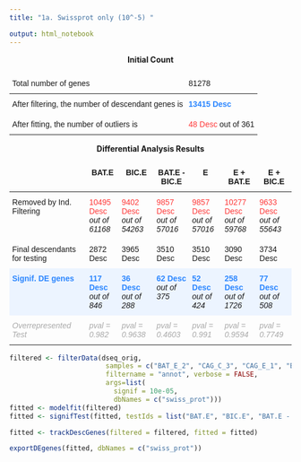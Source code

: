 ```yaml
---
title: "1a. Swissprot only (10^-5) "

output: html_notebook
---
```

<p style="text-align:center;"><b>Initial Count</b></p>

<style type="text/css">
.tg  {border:none;border-collapse:collapse;border-spacing:0;}
.tg td{border-style:solid;border-width:0px;font-family:Arial, sans-serif;font-size:14px;overflow:hidden;
  padding:7px 15px;word-break:normal;}
.tg th{border-style:solid;border-width:0px;font-family:Arial, sans-serif;font-size:14px;font-weight:normal;
  overflow:hidden;padding:7px 15px;word-break:normal;}
.tg .tg-73oq{border-color:#000000;text-align:left;vertical-align:top}
</style>
<table class="tg">
<thead>
  <tr>
    <th class="tg-73oq">Total number of genes</th>
    <th class="tg-73oq">81278</th>
  </tr>
</thead>
<tbody>
  <tr>
    <td class="tg-73oq">After filtering, the number of descendant genes is</td>
    <td class="tg-73oq"><span style="font-weight:bold;color:#2B86FF">13415 Desc</span></td>
  </tr>
  <tr>
    <td class="tg-73oq">After fitting, the number of outliers is</td>
    <td class="tg-73oq"><span style="color:#FF3838">48 Desc</span> out of 361</td>
  </tr>
</tbody>
</table>
 

<p style="text-align:center;"><b>Differential Analysis Results</b></p>
<style type="text/css">
.tg  {border:none;border-collapse:collapse;border-spacing:0;}
.tg td{border-style:solid;border-width:0px;font-family:Arial, sans-serif;font-size:14px;overflow:hidden;
  padding:10px 5px;word-break:normal;}
.tg th{border-style:solid;border-width:0px;font-family:Arial, sans-serif;font-size:14px;font-weight:normal;
  overflow:hidden;padding:10px 5px;word-break:normal;}
.tg .tg-65px{background-color:#ecf4ff;border-color:#000000;text-align:left;vertical-align:top}
.tg .tg-7btt{border-color:inherit;font-weight:bold;text-align:center;vertical-align:top}
.tg .tg-0pky{border-color:inherit;text-align:left;vertical-align:top}
.tg .tg-73oq{border-color:#000000;text-align:left;vertical-align:top}
</style>
<table class="tg">
<thead>
  <tr>
    <th class="tg-0pky"></th>
    <th class="tg-7btt">BAT.E</th> 
    <th class="tg-7btt">BIC.E</th> 
    <th class="tg-7btt">BAT.E - BIC.E</th> 
    <th class="tg-7btt">E</th> 
    <th class="tg-7btt">E + BAT.E</th> 
    <th class="tg-7btt">E + BIC.E</th>
  </tr>
</thead>
<tbody>
  <tr>
    <td class="tg-73oq">Removed by Ind. Filtering</td>
    <td class="tg-73oq"><span style="color:#FF3838">10495 Desc</span><br><span style="font-style:italic">out of 61168</span></td> 
    <td class="tg-73oq"><span style="color:#FF3838">9402 Desc</span><br><span style="font-style:italic">out of 54263</span></td> 
    <td class="tg-73oq"><span style="color:#FF3838">9857 Desc</span><br><span style="font-style:italic">out of 57016</span></td> 
    <td class="tg-73oq"><span style="color:#FF3838">9857 Desc</span><br><span style="font-style:italic">out of 57016</span></td> 
    <td class="tg-73oq"><span style="color:#FF3838">10277 Desc</span><br><span style="font-style:italic">out of 59768</span></td> 
    <td class="tg-73oq"><span style="color:#FF3838">9633 Desc</span><br><span style="font-style:italic">out of 55643</span></td>
  </tr>
  <tr>
    <td class="tg-73oq">Final descendants for testing&nbsp;&nbsp;&nbsp;&nbsp;&nbsp;&nbsp;</td>
    <td class="tg-73oq">2872 Desc</td> 
    <td class="tg-73oq">3965 Desc</td> 
    <td class="tg-73oq">3510 Desc</td> 
    <td class="tg-73oq">3510 Desc</td> 
    <td class="tg-73oq">3090 Desc</td> 
    <td class="tg-73oq">3734 Desc</td>
  </tr>
  <tr>
    <td class="tg-65px"><span style="font-weight:bold;color:#2B86FF">Signif. DE genes</span></td>
    <td class="tg-65px"><span style="font-weight:bold;color:#2B86FF">117 Desc</span><br><span style="font-style:italic">out of 846</span></td> 
    <td class="tg-65px"><span style="font-weight:bold;color:#2B86FF">36 Desc</span><br><span style="font-style:italic">out of 288</span></td> 
    <td class="tg-65px"><span style="font-weight:bold;color:#2B86FF">62 Desc</span><br><span style="font-style:italic">out of 375</span></td> 
    <td class="tg-65px"><span style="font-weight:bold;color:#2B86FF">52 Desc</span><br><span style="font-style:italic">out of 424</span></td> 
    <td class="tg-65px"><span style="font-weight:bold;color:#2B86FF">258 Desc</span><br><span style="font-style:italic">out of 1726</span></td> 
    <td class="tg-65px"><span style="font-weight:bold;color:#2B86FF">77 Desc</span><br><span style="font-style:italic">out of 508</span></td>
  </tr>
  <tr>
    <td class="tg-0pky"><span style="font-style:italic;color:#AAA">Overrepresented Test</span></td>
    <td class="tg-0pky"><span style="font-style:italic;color:#AAA">pval = 0.982</span></td> 
    <td class="tg-0pky"><span style="font-style:italic;color:#AAA">pval = 0.9638</span></td> 
    <td class="tg-0pky"><span style="font-style:italic;color:#AAA">pval = 0.4603</span></td> 
    <td class="tg-0pky"><span style="font-style:italic;color:#AAA">pval = 0.991</span></td> 
    <td class="tg-0pky"><span style="font-style:italic;color:#AAA">pval = 0.9594</span></td> 
    <td class="tg-0pky"><span style="font-style:italic;color:#AAA">pval = 0.7749</span></td>
  </tr>
</tbody>
</table>
   
```r
filtered <- filterData(dseq_orig, 
                        samples = c("BAT_E_2", "CAG_C_3", "CAG_E_1", "BIC_C_3"),
                        filtername = "annot", verbose = FALSE,
                        args=list(
                          signif = 10e-05, 
                          dbNames = c("swiss_prot")))
fitted <- modelfit(filtered)
fitted <- signifTest(fitted, testIds = list("BAT.E", "BIC.E", "BAT.E - BIC.E", "E", "E + BAT.E", "E + BIC.E"))

fitted <- trackDescGenes(filtered = filtered, fitted = fitted)
```

```r
exportDEgenes(fitted, dbNames = c("swiss_prot"))
```

